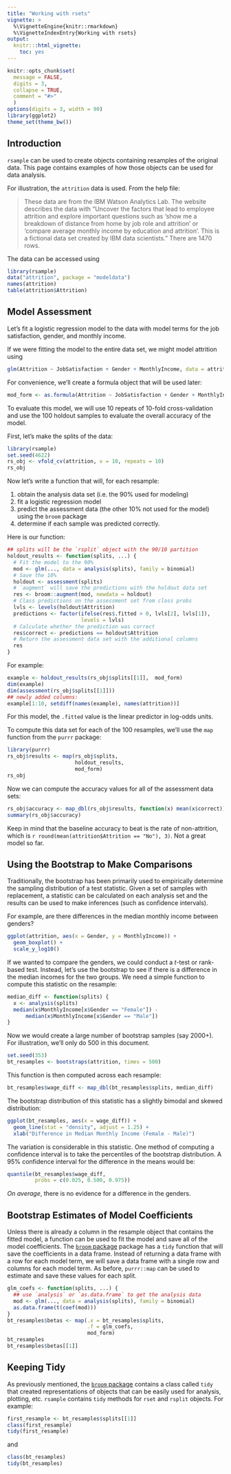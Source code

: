 ```yaml
---
title: "Working with rsets"
vignette: >
  %\VignetteEngine{knitr::rmarkdown}
  %\VignetteIndexEntry{Working with rsets}
output:
  knitr:::html_vignette:
    toc: yes
---
```


```r
knitr::opts_chunk$set(
  message = FALSE,
  digits = 3,
  collapse = TRUE,
  comment = "#>"
  )
options(digits = 3, width = 90)
library(ggplot2)
theme_set(theme_bw())
```

## Introduction  

`rsample` can be used to create objects containing resamples of the original data. This page contains examples of how those objects can be used for data analysis. 

For illustration, the `attrition` data is used. From the help file:

> These data are from the IBM Watson Analytics Lab. The website describes the data with "Uncover the factors that lead to employee attrition and explore important questions such as ‘show me a breakdown of distance from home by job role and attrition’ or 'compare average monthly income by education and attrition'. This is a fictional data set created by IBM data scientists." There are 1470 rows.

The data can be accessed using 

```r
library(rsample)
data("attrition", package = "modeldata")
names(attrition)
table(attrition$Attrition)
```

## Model Assessment

Let's fit a logistic regression model to the data with model terms for the job satisfaction, gender, and monthly income. 

If we were fitting the model to the entire data set, we might model attrition using
```r
glm(Attrition ~ JobSatisfaction + Gender + MonthlyIncome, data = attrition, family = binomial)
```

For convenience, we'll create a formula object that will be used later:

```r
mod_form <- as.formula(Attrition ~ JobSatisfaction + Gender + MonthlyIncome)
```

To evaluate this model, we will use 10 repeats of 10-fold cross-validation and use the 100 holdout samples to evaluate the overall accuracy of the model. 

First, let's make the splits of the data:
```r
library(rsample)
set.seed(4622)
rs_obj <- vfold_cv(attrition, v = 10, repeats = 10)
rs_obj
```
Now let's write a function that will, for each resample:

1. obtain the analysis data set (i.e. the 90% used for modeling)
1. fit a logistic regression model
1. predict the assessment data (the other 10% not used for the model) using the `broom` package
1. determine if each sample was predicted correctly.

Here is our function:

```r
## splits will be the `rsplit` object with the 90/10 partition
holdout_results <- function(splits, ...) {
  # Fit the model to the 90%
  mod <- glm(..., data = analysis(splits), family = binomial)
  # Save the 10%
  holdout <- assessment(splits)
  # `augment` will save the predictions with the holdout data set
  res <- broom::augment(mod, newdata = holdout)
  # Class predictions on the assessment set from class probs
  lvls <- levels(holdout$Attrition)
  predictions <- factor(ifelse(res$.fitted > 0, lvls[2], lvls[1]),
                        levels = lvls)
  # Calculate whether the prediction was correct
  res$correct <- predictions == holdout$Attrition
  # Return the assessment data set with the additional columns
  res
}
```

For example: 

```r
example <- holdout_results(rs_obj$splits[[1]],  mod_form)
dim(example)
dim(assessment(rs_obj$splits[[1]]))
## newly added columns:
example[1:10, setdiff(names(example), names(attrition))]
```

For this model, the `.fitted` value is the linear predictor in log-odds units. 

To compute this data set for each of the 100 resamples, we'll use the `map` function from the `purrr` package:

```r
library(purrr)
rs_obj$results <- map(rs_obj$splits,
                      holdout_results,
                      mod_form)
rs_obj
```

Now we can compute the accuracy values for all of the assessment data sets: 

```r
rs_obj$accuracy <- map_dbl(rs_obj$results, function(x) mean(x$correct))
summary(rs_obj$accuracy)
```

Keep in mind that the baseline accuracy to beat is the rate of non-attrition, which is `r round(mean(attrition$Attrition == "No"), 3)`. Not a great model so far.

## Using the Bootstrap to Make Comparisons

Traditionally, the bootstrap has been primarily used to empirically determine the sampling distribution of a test statistic. Given a set of samples with replacement, a statistic can be calculated on each analysis set and the results can be used to make inferences (such as confidence intervals).

For example, are there differences in the median monthly income between genders? 

```r
ggplot(attrition, aes(x = Gender, y = MonthlyIncome)) + 
  geom_boxplot() + 
  scale_y_log10()
```

If we wanted to compare the genders, we could conduct a _t_-test or rank-based test. Instead, let's use the bootstrap to see if there is a difference in the median incomes for the two groups. We need a simple function to compute this statistic on the resample:

```r
median_diff <- function(splits) {
  x <- analysis(splits)
  median(x$MonthlyIncome[x$Gender == "Female"]) - 
      median(x$MonthlyIncome[x$Gender == "Male"])     
}
```

Now we would create a large number of bootstrap samples (say 2000+). For illustration, we'll only do 500 in this document. 

```r
set.seed(353)
bt_resamples <- bootstraps(attrition, times = 500)
```

This function is then computed across each resample:

```r
bt_resamples$wage_diff <- map_dbl(bt_resamples$splits, median_diff)
```

The bootstrap distribution of this statistic has a slightly bimodal and skewed distribution:  

```r
ggplot(bt_resamples, aes(x = wage_diff)) + 
  geom_line(stat = "density", adjust = 1.25) + 
  xlab("Difference in Median Monthly Income (Female - Male)")
```

The variation is considerable in this statistic. One method of computing a confidence interval is to take the percentiles of the bootstrap distribution. A 95% confidence interval for the difference in the means would be:

```r
quantile(bt_resamples$wage_diff, 
         probs = c(0.025, 0.500, 0.975))
```
_On average_, there is no evidence for a difference in the genders. 

## Bootstrap Estimates of Model Coefficients

Unless there is already a column in the resample object that contains the fitted model, a function can be used to fit the model and save all of the model coefficients. The [`broom` package](https://cran.r-project.org/package=broom) package has a `tidy` function that will save the coefficients in a data frame. Instead of returning a data frame with a row for each model term, we will save a data frame with a single row and columns for each model term. As before, `purrr::map` can be used to estimate and save these values for each split. 


```r
glm_coefs <- function(splits, ...) {
  ## use `analysis` or `as.data.frame` to get the analysis data
  mod <- glm(..., data = analysis(splits), family = binomial)
  as.data.frame(t(coef(mod)))
}
bt_resamples$betas <- map(.x = bt_resamples$splits, 
                          .f = glm_coefs, 
                          mod_form)
bt_resamples
bt_resamples$betas[[1]]
```

## Keeping Tidy

As previously mentioned, the [`broom` package](https://cran.r-project.org/package=broom) contains a class called `tidy` that created representations of objects that can be easily used for analysis, plotting, etc. `rsample` contains `tidy` methods for `rset` and `rsplit` objects. For example: 

```r
first_resample <- bt_resamples$splits[[1]]
class(first_resample)
tidy(first_resample)
```

and

```r
class(bt_resamples)
tidy(bt_resamples)
```
